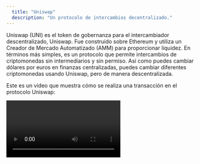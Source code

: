 ```yaml
---
  title: "Uniswap"
  description: "Un protocolo de intercambios decentralizado."
---
```


Uniswap (UNI) es el token de gobernanza para el intercambiador descentralizado, Uniswap. Fue construido sobre Ethereum y utiliza un Creador de Mercado Automatizado (AMM) para proporcionar liquidez. En términos más simples, es un protocolo que permite intercambios de criptomonedas sin intermediarios y sin permiso. Así como puedes cambiar dólares por euros en finanzas centralizadas, puedes cambiar diferentes criptomonedas usando Uniswap, pero de manera descentralizada.

Este es un video que muestra cómo se realiza una transacción en el protocolo Uniswap:

<video controls autoPlay loop playsInline>
  <source src="/vid/uni.mp4" type="video/mp4" />
  Lo sentimos, tu navegador no puede reproducir videos incrustados.
</video>
